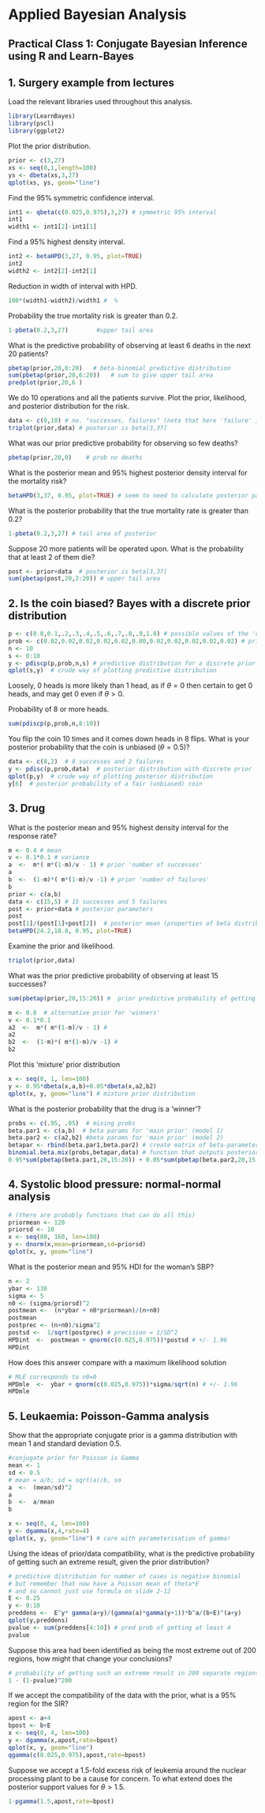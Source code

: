 # Applied Bayesian Analysis 

## Practical Class 1: Conjugate Bayesian Inference using R and Learn-Bayes

## 1. Surgery example from lectures

Load the relevant libraries used throughout this analysis.
```r
library(LearnBayes)
library(pscl)
library(ggplot2)
```

Plot the prior distribution.
```r
prior <- c(3,27)
xs <- seq(0,1,length=100)
ys <- dbeta(xs,3,27)
qplot(xs, ys, geom="line")
```

Find the 95% symmetric confidence interval.
```r
int1 <- qbeta(c(0.025,0.975),3,27) # symmetric 95% interval
int1
width1 <- int1[2]-int1[1]
```

Find a 95% highest density interval.
```r
int2 <- betaHPD(3,27, 0.95, plot=TRUE)
int2
width2 <- int2[2]-int2[1]
```

Reduction in width of interval with HPD.
```r
100*(width1-width2)/width1 #  % 
```

Probability the true mortality risk is greater than 0.2.
```r
1-pbeta(0.2,3,27)        #upper tail area
```

What is the predictive probability of observing at least 6 deaths in the next 20 patients?
```r
pbetap(prior,20,0:20)   # beta-binomial predictive distribution
sum(pbetap(prior,20,6:20))   # sum to give upper tail area
predplot(prior,20,6 )
```

We do 10 operations and all the patients survive. Plot the prior, likelihood, and posterior distribution for the risk.
```r
data <- c(0,10) # no. "successes, failures" (note that here 'failure' is a survival!)
triplot(prior,data) # posterior is beta[3,37]
```

What was our prior predictive probability for observing so few deaths?
```r
pbetap(prior,20,0)    # prob no deaths
```

What is the posterior mean and 95% highest posterior density interval for the mortality
risk?
```r
betaHPD(3,37, 0.95, plot=TRUE) # seem to need to calculate posterior parameters yourself
```

What is the posterior probability that the true mortality rate is greater than 0.2?
```r
1-pbeta(0.2,3,27) # tail area of posterior
```

Suppose 20 more patients will be operated upon. What is the probability that at least
2 of them die?
```r
post <- prior+data  # posterior is beta[3,37]
sum(pbetap(post,20,2:20)) # upper tail area
```

## 2. Is the coin biased? Bayes with a discrete prior distribution

```r
p <- c(0.0,0.1,.2,.3,.4,.5,.6,.7,.8,.9,1.0) # possible values of the 'chance'
prob <- c(0.02,0.02,0.02,0.02,0.02,0.80,0.02,0.02,0.02,0.02,0.02) # prior distribution
n <- 10
s <- 0:10
y <- pdiscp(p,prob,n,s) # predictive distribution for a discrete prior (mixture of binomials)
qplot(s,y)  # crude way of plotting predictive distribution
```
Loosely, 0 heads is more likely than 1 head, as if $\theta=0$ then certain to get 0 heads, and may get 0 even if $\theta > 0$.

Probability of 8 or more heads.
```r
sum(pdiscp(p,prob,n,8:10))
```

You flip the coin 10 times and it comes down heads in 8 flips. What is your posterior
probability that the coin is unbiased ($\theta = 0.5$)?
```r
data <- c(8,2)  # 8 successes and 2 failures
y <- pdisc(p,prob,data)  # posterior distribution with discrete prior
qplot(p,y)  # crude way of plotting posterior distribution
y[6]  # posterior probability of a fair (unbiased) coin
```

## 3. Drug

What is the posterior mean and 95% highest density interval for the response rate?
```r
m <- 0.4 # mean
v <- 0.1*0.1 # variance
a  <-  m*( m*(1-m)/v - 1) # prior 'number of successes'
a
b  <-  (1-m)*( m*(1-m)/v -1) # prior 'number of failures'
b
prior <- c(a,b)
data <- c(15,5) # 15 successes and 5 failures
post <- prior+data # posterior parameters
post
post[1]/(post[1]+post[2])  # posterior mean (properties of beta distribution)
betaHPD(24.2,18.8, 0.95, plot=TRUE)
```

Examine the prior and likelihood.
```r
triplot(prior,data)
```

What was the prior predictive probability of observing at least 15 successes?
```r
sum(pbetap(prior,20,15:20)) #  prior predictive probability of getting at least 15 successes
```

```r
m <- 0.8  # alternative prior for 'winners'
v <- 0.1*0.1
a2  <-  m*( m*(1-m)/v - 1) #
a2
b2  <-  (1-m)*( m*(1-m)/v -1) #
b2
```

Plot this 'mixture' prior distribution
```r
x <- seq(0, 1, len=100)
y <- 0.95*dbeta(x,a,b)+0.05*dbeta(x,a2,b2)
qplot(x, y, geom="line") # mixture prior distribution
```

What is the posterior probability that the drug is a 'winner'?
```r
probs <- c(.95, .05)  # mixing probs
beta.par1 <- c(a,b)  # beta params for 'main prior' (model 1)
beta.par2 <- c(a2,b2) #beta params for 'main prior' (model 2)
betapar <- rbind(beta.par1,beta.par2) # create matrix of beta-parameters
binomial.beta.mix(probs,betapar,data) # function that outputs posterior weights on two 'models', and within-model posterior parameters
0.95*sum(pbetap(beta.par1,20,15:20)) + 0.05*sum(pbetap(beta.par2,20,15:20))# predictive tail-area
```

## 4. Systolic blood pressure: normal-normal analysis

```r
# (there are probably functions that can do all this)
priormean <- 120
priorsd <- 10
x <- seq(80, 160, len=100)
y <- dnorm(x,mean=priormean,sd=priorsd)
qplot(x, y, geom="line")
```

What is the posterior mean and 95% HDI for the woman's SBP?
```r
n <- 2
ybar <- 130
sigma <- 5
n0 <- (sigma/priorsd)^2
postmean <-  (n*ybar + n0*priormean)/(n+n0)
postmean
postprec <- (n+n0)/sigma^2
postsd <-  1/sqrt(postprec) # precision = 1/SD^2
HPDint  <-  postmean + qnorm(c(0.025,0.975))*postsd # +/- 1.96
HPDint
```

How does this answer compare with a maximum likelihood solution
```r
# MLE corresponds to n0=0
HPDmle  <-  ybar + qnorm(c(0.025,0.975))*sigma/sqrt(n) # +/- 1.96
HPDmle
```

## 5. Leukaemia: Poisson-Gamma analysis

Show that the appropriate conjugate prior is a gamma distribution with mean 1 and
standard deviation 0.5.
```r
#conjugate prior for Poisson is Gamma
mean <- 1
sd <- 0.5
# mean = a/b; sd = sqrt(a)/b, so
a  <-  (mean/sd)^2
a
b  <-  a/mean
b
```

```r
x <- seq(0, 4, len=100)
y <- dgamma(x,4,rate=4)
qplot(x, y, geom="line") # care with parameterisation of gamma!
```

Using the ideas of prior/data compatibility, what is the predictive probability of getting
such an extreme result, given the prior distribution?
```r
# predictive distribution for number of cases is negative binomial
# but remember that now have a Poisson mean of theta*E
# and so cannot just use formula on slide 2-12
E <- 0.25
y <- 0:10
preddens <-  E^y* gamma(a+y)/(gamma(a)*gamma(y+1))*b^a/(b+E)^(a+y)
qplot(y,preddens)
pvalue <- sum(preddens[4:10]) # pred prob of getting at least 4
pvalue
```

Suppose this area had been identified as being the most extreme out of 200 regions,
how might that change your conclusions?
```r
# probability of getting such an extreme result in 200 separate regions
1 - (1-pvalue)^200
```

If we accept the compatibility of the data with the prior, what is a 95% region for the
SIR?
```r
apost <- a+4
bpost <- b+E
x <- seq(0, 4, len=100)
y <- dgamma(x,apost,rate=bpost)
qplot(x, y, geom="line")
qgamma(c(0.025,0.975),apost,rate=bpost)
```

Suppose we accept a 1.5-fold excess risk of leukemia around the nuclear processing plant to be a cause for concern.  To what extend does the posterior support values for $\theta > 1.5$.
```r
1-pgamma(1.5,apost,rate=bpost)
```